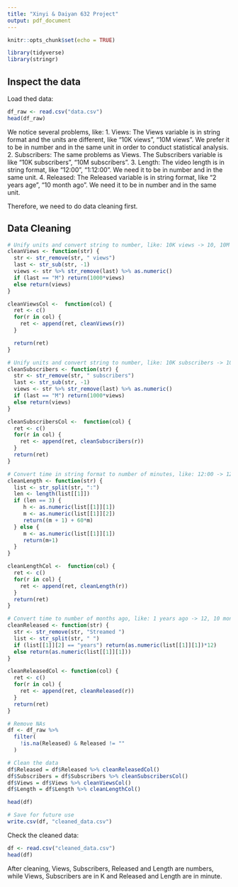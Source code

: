 ```yaml
---
title: "Xinyi & Daiyan 632 Project"
output: pdf_document
---
```


```r
knitr::opts_chunk$set(echo = TRUE)
```

```r
library(tidyverse)
library(stringr)
```


## Inspect the data

Load thed data:
```r
df_raw <- read.csv("data.csv")
head(df_raw)
```

We notice several problems, like:
1. Views: The Views variable is in string format and the units are different, like "10K views", "10M views". We prefer it to be in number and in the same unit in order to conduct statistical analysis.   
2. Subscribers: The same problems as Views. The Subscribers variable is like "10K subscribers", "10M subscribers".
3. Length: The video length is in string format, like "12:00", "1:12:00". We need it to be in number and in the same unit.
4. Released: The Released variable is in string format, like "2 years age", "10 month ago". We need it to be in number and in the same unit.

Therefore, we need to do data cleaning first.

## Data Cleaning

```r
# Unify units and convert string to number, like: 10K views -> 10, 10M views -> 10000
cleanViews <- function(str) {
  str <- str_remove(str, " views")
  last <- str_sub(str, -1)
  views <- str %>% str_remove(last) %>% as.numeric()
  if (last == "M") return(1000*views)
  else return(views)
}

cleanViewsCol <-  function(col) {
  ret <- c()
  for(r in col) {
    ret <- append(ret, cleanViews(r))
  }

  return(ret)
}

# Unify units and convert string to number, like: 10K subscribers -> 10, 10M subscribers -> 10000
cleanSubscribers <- function(str) {
  str <- str_remove(str, " subscribers")
  last <- str_sub(str, -1)
  views <- str %>% str_remove(last) %>% as.numeric()
  if (last == "M") return(1000*views)
  else return(views)
}

cleanSubscribersCol <-  function(col) {
  ret <- c()
  for(r in col) {
    ret <- append(ret, cleanSubscribers(r))
  }
  return(ret)
}

# Convert time in string format to number of minutes, like: 12:00 -> 12, 1:12:00 -> 72
cleanLength <- function(str) {
  list <- str_split(str, ":")
  len <- length(list[[1]])
  if (len == 3) {
     h <- as.numeric(list[[1]][1])
     m <- as.numeric(list[[1]][2])
     return((m + 1) + 60*m)
  } else {
     m <- as.numeric(list[[1]][1])
     return(m+1)
  }
}

cleanLengthCol <-  function(col) {
  ret <- c()
  for(r in col) {
    ret <- append(ret, cleanLength(r))
  }
  return(ret)
}

# Convert time to number of months ago, like: 1 years ago -> 12, 10 months ago to 10
cleanReleased <- function(str) {
  str <- str_remove(str, "Streamed ")
  list <- str_split(str, " ")
  if (list[[1]][2] == "years") return(as.numeric(list[[1]][1])*12)
  else return(as.numeric(list[[1]][1]))
}

cleanReleasedCol <- function(col) {
  ret <- c()
  for(r in col) {
    ret <- append(ret, cleanReleased(r))
  }
  return(ret)
}

# Remove NAs
df <- df_raw %>%  
  filter(
    !is.na(Released) & Released != ""
  ) 

# Clean the data
df$Released = df$Released %>% cleanReleasedCol()
df$Subscribers = df$Subscribers %>% cleanSubscribersCol()
df$Views = df$Views %>% cleanViewsCol()
df$Length = df$Length %>% cleanLengthCol()

head(df)

# Save for future use
write.csv(df, "cleaned_data.csv")
```

Check the cleaned data:
```r
df <- read.csv("cleaned_data.csv")
head(df)
```
After cleaning, Views, Subscribers, Released and Length are numbers, while Views, Subscribers are in K and Released and Length are in minute.


